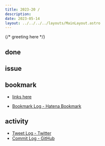 ```yaml
---
title: 2023-20 / 
description: 
date: 2023-05-14
layout: ../../../../layouts/MainLayout.astro
---
```


{/* greeting here */}

## done

### 

## issue

### 

## bookmark

- [links here]()


- [Bookmark Log - Hatena Bookmark](https://b.hatena.ne.jp/Ryo_K/bookmark)

## activity

<Tweet tweetLink="" />
<Instagram instagramId="" />
<YouTube youTubeId="" />

- [Tweet Log - Twitter](https://twitter.com/search?q=(from%3Alegnoh)%20until%3A2023-05-14%20since%3A2023-05-08%20-filter%3Areplies&src=typed_query)
- [Commit Log - GitHub](https://github.com/legnoh?tab=overview&from=2023-05-08&to=2023-05-14)
